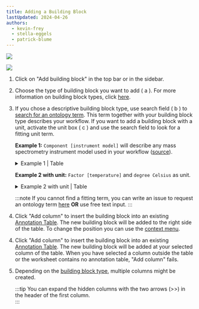 ```yaml
---
title: Adding a Building Block
lastUpdated: 2024-04-26
authors: 
  - kevin-frey
  - stella-eggels
  - patrick-blume
---
```



<Tabs syncKey="swateHost">
<TabItem label="Browser">

![](@images/swate/swate-alpha-add-building-block.png)

</TabItem>
<TabItem label="Excel">

![](@images/swate/swate-excel-add-building-block.png)

</TabItem>
</Tabs>

<Steps>

1. Click on "Add building block" in the top bar or in the sidebar.
2. Choose the type of building block you want to add ( a ). For more information on building block types, click [here](/nfdi4plants.knowledgebase/swate/building-blocks).
3. If you chose a descriptive building block type, use search field ( b ) to [search for an ontology term](/nfdi4plants.knowledgebase/swate/term-search). This term together with your building block type describes your workflow. If you want to add a building block with a unit, activate the unit box ( c ) and use the search field to look for a fitting unit term.
  
    **Example 1:** `Component [instrument model]` will describe any mass spectrometry instrument model used in your workflow ([source](http://www.ontobee.org/ontology/MS?iri=http://purl.obolibrary.org/obo/MS_1000031)).
        
    <details>
      <summary>Example 1 | Table</summary>
      <p>

      | Component [instrument model] 	| TSR (MS:1000031) 	| TAN (MS:1000031) 	|
      |------------------------------	|------------------------------	|------------------------------------	|

      </p>
    </details>

    **Example 2 with unit:** `Factor [temperature]` and `degree Celsius` as unit.

    <details>
      <summary>Example 2 with unit | Table</summary>
      <p>

      | Factor [temperature] 	| Unit 	| TSR (PATO:0000146) 	| TAN (PATO:0000146) 	|
      |----------------------	|------	|--------------------------------	|--------------------------------------	|

      </p>
    </details>

    :::note
    If you cannot find a fitting term, you can write an issue to request an ontology term [here](https://github.com/nfdi4plants/nfdi4plants_ontology/issues/new/choose) **OR** use free text input.
    :::
</Steps>

<Tabs syncKey="swateHost">
<TabItem label="Browser">

<Steps>

4. Click "Add column" to insert the building block into an existing [Annotation Table](/nfdi4plants.knowledgebase/swate/annotation-table). 
The new building block will be added to the right side of the table. 
To change the position you can use the [context menu](/nfdi4plants.knowledgebase/swate/context-menu).

</Steps>

</TabItem>
<TabItem label="Excel">

<Steps>

4. Click "Add column" to insert the building block into an existing [Annotation Table](/nfdi4plants.knowledgebase/swate/annotation-table). 
The new building block will be added at your selected column of the table. 
When you have selected a column outside the table or the worksheet contains no annotation table, "Add column" fails.

</Steps>

</TabItem>
</Tabs>

<Steps>

5. Depending on the [building block type](/nfdi4plants.knowledgebase/swate/building-blocks), multiple columns might be created.

    :::tip
    You can expand the hidden columns with the two arrows (>>) in the header of the first column.   
    :::

</Steps>

